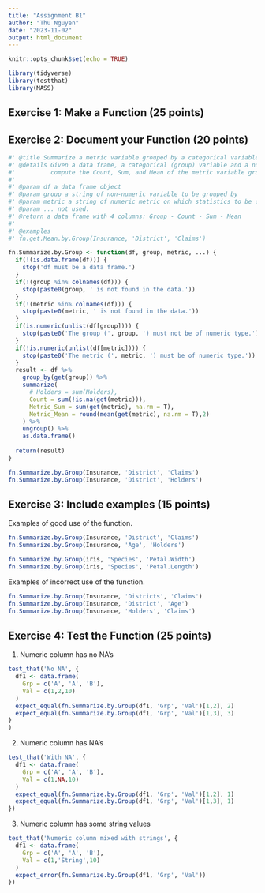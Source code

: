 ```yaml
---
title: "Assignment B1"
author: "Thu Nguyen"
date: "2023-11-02"
output: html_document
---
```


```r
knitr::opts_chunk$set(echo = TRUE)
```

```r
library(tidyverse)
library(testthat)
library(MASS)
```



## Exercise 1: Make a Function (25 points)

## Exercise 2: Document your Function (20 points)

```r

#' @title Summarize a metric variable grouped by a categorical variable
#' @details Given a data frame, a categorical (group) variable and a numeric (metric) variable, 
#'          compute the Count, Sum, and Mean of the metric variable grouped by the group variable
#'
#' @param df a data frame object
#' @param group a string of non-numeric variable to be grouped by
#' @param metric a string of numeric metric on which statistics to be computed
#' @param ... not used.
#' @return a data frame with 4 columns: Group - Count - Sum - Mean
#'
#' @examples
#' fn.get.Mean.by.Group(Insurance, 'District', 'Claims')

fn.Summarize.by.Group <- function(df, group, metric, ...) {
  if(!(is.data.frame(df))) {
    stop('df must be a data frame.')
  }
  if(!(group %in% colnames(df))) {
    stop(paste0(group, ' is not found in the data.'))
  }
  if(!(metric %in% colnames(df))) {
    stop(paste0(metric, ' is not found in the data.'))
  }
  if(is.numeric(unlist(df[group]))) {
    stop(paste0('The group (', group, ') must not be of numeric type.'))
  }
  if(!is.numeric(unlist(df[metric]))) {
    stop(paste0('The metric (', metric, ') must be of numeric type.'))
  }
  result <- df %>% 
    group_by(get(group)) %>% 
    summarize(
      # Holders = sum(Holders),
      Count = sum(!is.na(get(metric))),
      Metric_Sum = sum(get(metric), na.rm = T),
      Metric_Mean = round(mean(get(metric), na.rm = T),2)
    ) %>% 
    ungroup() %>% 
    as.data.frame()
  
  return(result)
}

fn.Summarize.by.Group(Insurance, 'District', 'Claims')
fn.Summarize.by.Group(Insurance, 'District', 'Holders')
```





## Exercise 3: Include examples (15 points)

Examples of good use of the function.

```r
fn.Summarize.by.Group(Insurance, 'District', 'Claims')
fn.Summarize.by.Group(Insurance, 'Age', 'Holders')
```

```r
fn.Summarize.by.Group(iris, 'Species', 'Petal.Width')
fn.Summarize.by.Group(iris, 'Species', 'Petal.Length')
```


Examples of incorrect use of the function.

```r
fn.Summarize.by.Group(Insurance, 'Districts', 'Claims')
fn.Summarize.by.Group(Insurance, 'District', 'Age')
fn.Summarize.by.Group(Insurance, 'Holders', 'Claims')
```




## Exercise 4: Test the Function (25 points)

1) Numeric column has no NA's

```r
test_that('No NA', {
  df1 <- data.frame(
    Grp = c('A', 'A', 'B'),
    Val = c(1,2,10)
  )
  expect_equal(fn.Summarize.by.Group(df1, 'Grp', 'Val')[1,2], 2)
  expect_equal(fn.Summarize.by.Group(df1, 'Grp', 'Val')[1,3], 3)
}
)
```

2) Numeric column has NA's

```r
test_that('With NA', {
  df1 <- data.frame(
    Grp = c('A', 'A', 'B'),
    Val = c(1,NA,10)
  )
  expect_equal(fn.Summarize.by.Group(df1, 'Grp', 'Val')[1,2], 1)
  expect_equal(fn.Summarize.by.Group(df1, 'Grp', 'Val')[1,3], 1)
})
```

3) Numeric column has some string values

```r
test_that('Numeric column mixed with strings', {
  df1 <- data.frame(
    Grp = c('A', 'A', 'B'),
    Val = c(1,'String',10)
  )
  expect_error(fn.Summarize.by.Group(df1, 'Grp', 'Val'))
})
```
